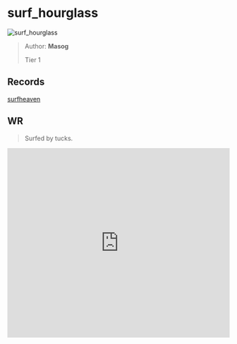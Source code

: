 
# surf_hourglass

![surf_hourglass](https://raw.githubusercontent.com/Sayt123/SurfMapPics/Maps-and-bonuses/csgo/surf_hourglass.jpg)

> Author: **Masog**
>
> Tier 1

## Records

[surfheaven](https://surfheaven.eu/map/surf_hourglass)

## WR

> Surfed by tucks.

<iframe
width="100%"
height="430"
src="https://www.youtube.com/embed/BzseZ27wFbM"
frameborder="0"
allow="accelerometer; autoplay; clipboard-write; encrypted-media; gyroscope; picture-in-picture"
allowFullScreen
/>

```md

[Surf Timer] - tucks finished in 00:39:07 (WR -00:00:07). Improving by 00:00:10
[Surf Timer] - tucks beat the map record! Rank: 1/778

Previous WR holder: levi


```
                